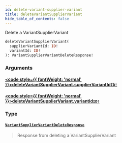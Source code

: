 ```yaml
---
id: delete-variant-supplier-variant
title: deleteVariantSupplierVariant
hide_table_of_contents: false
---
```








Delete a VariantSupplierVariant

```graphql
deleteVariantSupplierVariant(
  supplierVariantId: ID!
  variantId: ID!
): VariantSupplierVariantDeleteResponse!
```


### Arguments

#### [<code style={{ fontWeight: 'normal' }}>deleteVariantSupplierVariant.<b>supplierVariantId</b></code>](#)<Bullet />[`ID!`](/demand/api/graphql-admin/reference/scalars/id) <Badge class="secondary" text="non-null"/> <Badge class="secondary" text="scalar"/>
> 
> 

#### [<code style={{ fontWeight: 'normal' }}>deleteVariantSupplierVariant.<b>variantId</b></code>](#)<Bullet />[`ID!`](/demand/api/graphql-admin/reference/scalars/id) <Badge class="secondary" text="non-null"/> <Badge class="secondary" text="scalar"/>
> 
> 

### Type

#### [`VariantSupplierVariantDeleteResponse`](/demand/api/graphql-admin/reference/objects/variant-supplier-variant-delete-response) <Badge class="secondary" text="object"/>
> Response from deleting a VariantSupplierVariant
> 





